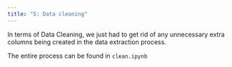 ```yaml
---
title: "5: Data cleaning"
---
```


In terms of Data Cleaning, we just had to get rid of any unnecessary extra columns being created in the data extraction process.

<!-- For handling missing values we used the following simple procedure -->

<!-- ```python
from sklearn.impute import SimpleImputer

# Imputing missing values
imputer = SimpleImputer(strategy='median')
X_imputed = imputer.fit_transform(X)
``` -->

The entire process can be found in `clean.ipynb`


